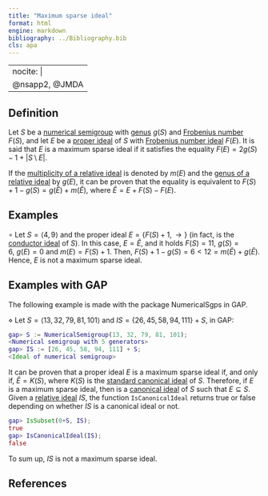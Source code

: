 ```yaml
---
title: "Maximum sparse ideal"
format: html
engine: markdown
bibliography: ../Bibliography.bib
cls: apa
---
```


---
nocite: |
  @nsapp2, @JMDA
---

## Definition

Let $S$ be a [numerical semigroup](../Basic-concepts/Numerical-semigroup.qmd) with [genus](../Basic-concepts/Genus.qmd) $g(S)$ and [Frobenius number](../Basic-concepts/Frobenius-number.qmd) $F(S)$, and let $E$ be a [proper ideal](Proper-ideal.qmd) of $S$ with [Frobenius number ideal](Frobenius-number-ideal.qmd) $F(E)$. It is said that $E$ is a maximum sparse ideal if it satisfies the equality $F(E) = 2g(S) - 1 + |S \setminus E|$.

If the [multiplicity of a relative ideal](Multiplicity-ideal.qmd) is denoted by $m(E)$ and the [genus of a relative ideal](Genus-ideal.qmd) by $g(E)$, it can be proven that the equality is equivalent to $F(S) + 1 - g(S) = g(\tilde{E}) + m(\tilde{E})$, where $\tilde{E} = E + F(S) - F(E)$.

## Examples

$\circ$ Let $S = \langle 4, 9 \rangle$ and the proper ideal $E = \{F(S) + 1, \rightarrow \}$ (in fact, is the [conductor ideal](Conductor-ideal.qmd) of $S$). In this case, $E = \tilde{E}$, and it holds $F(S) = 11, ~ g(S) = 6, ~ g(E) = 0$ and $m(E) = F(S) + 1$. Then, $F(S) + 1 - g(S) = 6 < 12 = m(\tilde{E}) + g(\tilde{E})$. Hence, $E$ is not a maximum sparse ideal.

## Examples with GAP

The following example is made with the package NumericalSgps in GAP.

$\diamond$ Let $S = \langle 13, 32, 79, 81, 101 \rangle$ and $IS = \{26, 45, 58, 94, 111\} + S$, in GAP:

``` gap
gap> S := NumericalSemigroup(13, 32, 79, 81, 101);
<Numerical semigroup with 5 generators>
gap> IS := [26, 45, 58, 94, 111] + S;
<Ideal of numerical semigroup>
```

It can be proven that a proper ideal $E$ is a maximum sparse ideal if, and only if, $\tilde{E} = K(S)$, where $K(S)$ is the [standard canonical ideal](Standard-canonical-ideal.qmd) of $S$. Therefore, if $E$ is a maximum sparse ideal, then is a [canonical ideal](Canonical-ideal.qmd) of $S$ such that $E \subseteq S$. Given a [relative ideal](Relative-ideal.qmd) $IS$, the function `IsCanonicalIdeal` returns true or false depending on whether $IS$ is a canonical ideal or not.

``` gap
gap> IsSubset(0+S, IS);
true
gap> IsCanonicalIdeal(IS);
false
```

To sum up, $IS$ is not a maximum sparse ideal.

## References

::: {#refs}

:::
